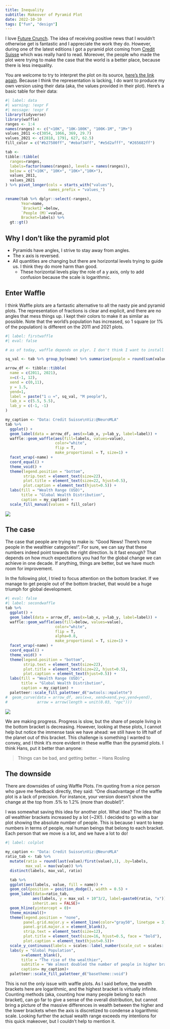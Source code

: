 ```yaml
---
title: Inequality
subtitle: Makeover of Pyramid Plot
date: 2022-10-10
tags: ["fun", "design"]
---
```


I love [Future Crunch](https://futurecrunch.com/). The idea of receiving positive news that I wouldn't otherwise get is fantastic and I appreciate the work they do. However, during one of the latest editions I got a pyramid plot coming from [Credit Suisse](https://www.credit-suisse.com/about-us-news/en/articles/news-and-expertise/credit-suisse-global-wealth-report-2022-fast-wealth-growth-in-times-of-uncertainty-202209.html?ref=Future+Crunch-newsletter) which was really hard to read. Moreover, the people who made the plot were trying to make the case that the world is a better place, because there is less inequality.

You are welcome to try to interpret the plot on its source, [here's the link again](https://www.credit-suisse.com/about-us-news/en/articles/news-and-expertise/credit-suisse-global-wealth-report-2022-fast-wealth-growth-in-times-of-uncertainty-202209.html?ref=Future+Crunch-newsletter). Because I think the representation is lacking, I do want to produce my own version using their data (aka, the values provided in their plot). Here's a basic table for their data:

```r
#| label: data
#| warning: !expr F
#| message: !expr F
library(tidyverse)
library(waffle)
ranges <- 1:4
names(ranges) <- c("<10K", "10K-100K", "100K-1M", "1M+")
values_2011 <-c(3054, 1066, 369, 29.7)
values_2021 <- c(2818, 1791, 627, 62.5)
fill_color = c("#b27500ff", "#ebaf34ff", "#e5d2afff", "#265682ff")

tab <-
tibble::tibble(
  ranges=ranges,
  labels=factor(names(ranges), levels = names(ranges)),
  below = c("<10K", "10K+", "10K+","10K+"),
  values_2011,
  values_2021
) %>% pivot_longer(cols = starts_with("values"), 
                   names_prefix = "values_")

rename(tab %>% dplyr::select(-ranges), 
       Year=name,
       `Bracket2`=below,
       `People (M)`=value, 
       Bracket=labels) %>% 
  gt::gt() 
```


## Why I don't like the pyramid plot

* Pyramids have angles, I strive to stay away from angles.
* The x axis is reversed.
* All quantities are changing but there are horizontal levels trying to guide us. I think they do more harm than good.
  * These horizontal levels play the role of a y axis, only to add confusion because the scale is logarithmic.

## Enter Waffle

I think Waffle plots are a fantastic alternative to all the nasty pie and pyramid plots. The representation of fractions is clear and explicit, and there are no angles that mess things up. I kept their colors to make it as similar as possible. Note that the world's population has increased, so 1 square (or 1% of the population) is different on the 2011 and 2021 plots.

```r
#| label: firstwaffle
#| eval: false

# as of today, waffle depends on plyr. I don't think I want to install it just to make this plot...looking forward to removal of plyr dependency, likely soon

sq_val <- tab %>% group_by(name) %>% summarise(people = round(sum(value)/100)) %>% pull(people)

arrow_df <- tibble::tibble(
  name = c(2011, 2021),
  x=c(-1, 12),
  xend = c(0,11),
  y = 1.5,
  yend=1,
  label = paste("1 ◻ ≈", sq_val, "M people"),
  lab_x = c(5.5, 5.5),
  lab_y = c(-1, -1)
)

my_caption <- "Data: Credit Suisse\nViz:@NeuroMLA"
tab %>% 
  ggplot() +
  geom_label(data = arrow_df, aes(x=lab_x, y=lab_y, label=label)) +
  waffle::geom_waffle(aes(fill=labels, values=value),
                      color="white",
                      flip = T, 
                      make_proportional = T, size=1) +
  facet_wrap(~name) +
  coord_equal() +
  theme_void() +
  theme(legend.position = "bottom",
        strip.text = element_text(size=22),
        plot.title = element_text(size=22, hjust=0.5),
        plot.caption = element_text(hjust=0.5)) +
  labs(fill = "Wealth Range (USD)",
       title = "Global Wealth Distribution",
       caption = my_caption) +
  scale_fill_manual(values = fill_color)

```

![](firstwaffle-1.png)

## The case

The case that people are trying to make is: "Good News! There's more people in the wealthier categories!". For sure, we can say that these numbers indeed point towards the right direction. Is it fast enough? That depends on how much expectations you had for the global change we can achieve in one decade. If anything, things are better, but we have much room for improvement.  

In the following plot, I tried to focus attention on the bottom bracket. If we manage to get people out of the bottom bracket, that would be a huge triumph for global development. 


```r
#| eval: false
#| label: secondwaffle
tab %>% 
  ggplot() +
  geom_label(data = arrow_df, aes(x=lab_x, y=lab_y, label=label)) +
  waffle::geom_waffle(aes(fill=below, values=value),
                      color="white",
                      flip = T, 
                      alpha=0.8,
                      make_proportional = T, size=1) +
  facet_wrap(~name) +
  coord_equal() +
  theme_void() +
  theme(legend.position = "bottom",
        strip.text = element_text(size=22),
        plot.title = element_text(size=22, hjust=0.5),
        plot.caption = element_text(hjust=0.5)) +
  labs(fill = "Wealth Range (USD)",
       title = "Global Wealth Distribution",
       caption = my_caption) +
  paletteer::scale_fill_paletteer_d("awtools::mpalette") 
#  geom_curve(data = arrow_df, aes(x=x, xend=xend,y=y,yend=yend),
#             arrow = arrow(length = unit(0.03, "npc")))

```


![](secondwaffle-1.png)

We are making progress. Progress is slow, but the share of people living in the bottom bracket is decreasing. However, looking at these plots, I cannot help but notice the immense task we have ahead: we still have to lift half of the planet out of this bracket. This challenge is something I wanted to convey, and I think it's more evident in these waffle than the pyramid plots. I think Hans, put it better than anyone:

> Things can be bad, and getting better. 
> -- Hans Rosling

## The downside

There are downsides of using Waffle Plots. I'm quoting from a nice person who gave me feedback directly, they said: "One disadvantage of the waffle plot is a lack of precision. For instance, your version doesn't show the change at the top from .5% to 1.2% (more than double!)".

I was somewhat saving this idea for another plot. What idea? The idea that *all* wealthier brackets increased by a lot (~2X!). I decided to go with a bar plot showing the absolute number of people. This is because I want to keep numbers in terms of people, real human beings that belong to each bracket. Each person that we move is a lot, and we have a lot to do!

```r
#| label: colplot

my_caption <- "Data: Credit Suisse\nViz:@NeuroMLA"
ratio_tab <- tab %>% 
  mutate(ratio = round(last(value)/first(value),1), .by=labels,
         max_val = max(value)) %>% 
  distinct(labels, max_val, ratio)

  tab %>% 
  ggplot(aes(labels, value, fill = name)) + 
  geom_col(position = position_dodge(), width = 0.5) +
  geom_label(data=ratio_tab, 
            aes(labels, y = max_val + 10^3/2, label=paste0(ratio, "x")),
            inherit.aes = FALSE)+ 
  geom_hline(yintercept = 0)+
  theme_minimal()+
  theme(legend.position = "none",
        panel.grid.major.y = element_line(color="gray50", linetype = 3),
        panel.grid.major.x = element_blank(),
        strip.text = element_text(size=12),
        plot.title = element_text(size=16, hjust=0.5, face = "bold"),
        plot.caption = element_text(hjust=0.5))+
  scale_y_continuous(labels = scales::label_number(scale_cut = scales::cut_short_scale())) +
  labs(y = "Global Population", 
       x=element_blank(),
       title = "The rise of the wealthier",
       subtitle = "We almost doubled the number of people in higher brackets during in a decade.",
       caption= my_caption)+
  paletteer::scale_fill_paletteer_d("basetheme::void")

```


This is not the only issue with waffle plots. As I said before, the wealth brackets here are logarithmic, and the highest bracket is virtually infinite. Counting methods (aka, counting how many people belong to each bracket), can go far to give a sense of the overall distribution, but cannot bring a picture of the massive differences in wealth between the higher and the lower brackets when the axis is discretized to condense a logarithmic scale. Looking further the actual wealth range exceeds my intentions for this quick makeover, but I couldn't help to mention it.


